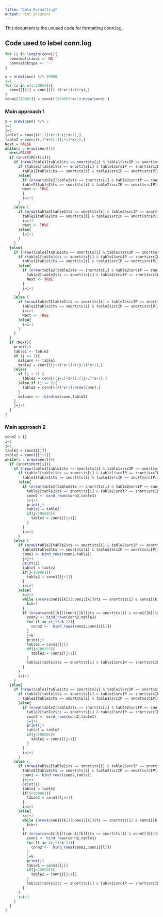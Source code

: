```yaml
---
title: "Data Formatting"
output: html_document
---
```

This document is the unused code for formatting conn.log. 

## Code used to label conn.log
```r
for (i in length(conn)){
  conn$malicious <- NA
  conn$atcktype <- '-'
}
```

```r
x = nrow(conn) %/% 10000
i=1
for (i in c(1:10000)){
  conn1[[i]] = conn[((i-1)*x+1):(i*x),] 
}
conn1[[10001]] = conn[((10000)*x+1):nrow(conn),]
```

### Main approach 1
```r
x = nrow(conn) %/% 5
i=1
j=1
table1 = conn[((j-1)*x+1):(j*x+1),]
table2 = conn[((j)*x+1):((j+1)*x+1),]
Next = FALSE
while(i < nrow(snort)){
  Next=FALSE
  if (snort$Port[i]){
    if (nrow(table1[table1$ts == snort$ts[i] & table1$srcIP == snort$srcIP[i] & table1$dstIP == snort$dstIP[i] & table1$srcPort == snort$srcPort[i] & table1$dstPort == snort$dstPort[i],]) > 0){
      if (table1[table1$ts == snort$ts[i] & table1$srcIP == snort$srcIP[i] & table1$dstIP == snort$dstIP[i] & table1$srcPort == snort$srcPort[i] & table1$dstPort == snort$dstPort[i],'malicious'] != TRUE){
        table1[table1$ts == snort$ts[i] & table1$srcIP == snort$srcIP[i] & table1$dstIP == snort$dstIP[i] & table1$srcPort == snort$srcPort[i] & table1$dstPort == snort$dstPort[i],'malicious'] <- TRUE 
      }else{
        if (nrow(table2[table2$ts == snort$ts[i] & table2$srcIP == snort$srcIP[i] & table2$dstIP == snort$dstIP[i] & table2$srcPort == snort$srcPort[i] & table2$dstPort == snort$dstPort[i],]) > 0){
        table2[table2$ts == snort$ts[i] & table2$srcIP == snort$srcIP[i] & table2$dstIP == snort$dstIP[i] & table2$srcPort == snort$srcPort[i] & table2$dstPort == snort$dstPort[i],'malicious'] <- TRUE
        Next <- TRUE
        }
        i=i+1
      }
    }else {
      if (nrow(table2[table2$ts == snort$ts[i] & table2$srcIP == snort$srcIP[i] & table2$dstIP == snort$dstIP[i] & table2$srcPort == snort$srcPort[i] & table2$dstPort == snort$dstPort[i],]) > 0){
        table2[table2$ts == snort$ts[i] & table2$srcIP == snort$srcIP[i] & table2$dstIP == snort$dstIP[i] & table2$srcPort == snort$srcPort[i] & table2$dstPort == snort$dstPort[i],'malicious'] <- TRUE
        i=i+1
        Next <- TRUE
      }else{
        i=i+1
      } 
    }
  }else{
    if (nrow(table1[table1$ts == snort$ts[i] & table1$srcIP == snort$srcIP[i] & table1$dstIP == snort$dstIP[i],]) > 0){
      if (table1[table1$ts == snort$ts[i] & table1$srcIP == snort$srcIP[i] & table1$dstIP == snort$dstIP[i],'malicious'] != TRUE){
        table1[table1$ts == snort$ts[i] & table1$srcIP == snort$srcIP[i] & table1$dstIP == snort$dstIP[i],'malicious'] <- TRUE 
      }else{
        if (nrow(table2[table2$ts == snort$ts[i] & table2$srcIP == snort$srcIP[i] & table2$dstIP == snort$dstIP[i],]) > 0){
          table2[table2$ts == snort$ts[i] & table2$srcIP == snort$srcIP[i] & table2$dstIP == snort$dstIP[i],'malicious'] <- TRUE
          Next <- TRUE
        }
        i=i+1
      }
    }else {
      if (nrow(table2[table2$ts == snort$ts[i] & table2$srcIP == snort$srcIP[i] & table2$dstIP == snort$dstIP[i],]) > 0){
        table2[table2$ts == snort$ts[i] & table2$srcIP == snort$srcIP[i] & table2$dstIP == snort$dstIP[i],'malicious'] <- TRUE
        i=i+1
        Next <- TRUE
      }else{
        i=i+1
      } 
    }
  }
  if (Next){
    print(j)
    table1 <- table2
    if (j == 1){
      malconn <- table1
      table2 = conn[((j+1)*x+1):((j+2)*x+1),]
    }else{
      if (j < 3) { 
        table2 = conn[((j+1)*x+1):((j+2)*x+1),]
      }else if (j == 3){
        table2 = conn[((4)*x+1):nrow(conn),]
      }
      malconn <- rbind(malconn,table1)
    }
    j=j+1
  }
}
```


### Main approach 2
```r
conn2 = {}
i=1
j=1
table1 = conn1[[j]]
table2 = conn1[[j+1]]
while(i < nrow(snort)){
  if (snort$Port[i]){
    if (nrow(table1[table1$ts == snort$ts[i] & table1$srcIP == snort$srcIP[i] & table1$dstIP == snort$dstIP[i] & table1$srcPort == snort$srcPort[i] & table1$dstPort == snort$dstPort[i],]) > 0){
      if (table1[table1$ts == snort$ts[i] & table1$srcIP == snort$srcIP[i] & table1$dstIP == snort$dstIP[i] & table1$srcPort == snort$srcPort[i] & table1$dstPort == snort$dstPort[i],'malicious'] != TRUE){
        table1[table1$ts == snort$ts[i] & table1$srcIP == snort$srcIP[i] & table1$dstIP == snort$dstIP[i] & table1$srcPort == snort$srcPort[i] & table1$dstPort == snort$dstPort[i],'malicious'] <- TRUE 
      }else{
        if (nrow(table2[table2$ts == snort$ts[i] & table2$srcIP == snort$srcIP[i] & table2$dstIP == snort$dstIP[i] & table2$srcPort == snort$srcPort[i] & table2$dstPort == snort$dstPort[i],]) > 0){
          table2[table2$ts == snort$ts[i] & table2$srcIP == snort$srcIP[i] & table2$dstIP == snort$dstIP[i] & table2$srcPort == snort$srcPort[i] & table2$dstPort == snort$dstPort[i],'malicious'] <- TRUE
          conn2 <- bind_rows(conn2,table1)
          j=j+1
          print(j)
          table1 = table2
          if(j<100001){
            table2 = conn1[[j+1]]  
          }
        }
        i=i+1
      }
    }else {
      if (nrow(table2[table2$ts == snort$ts[i] & table2$srcIP == snort$srcIP[i] & table2$dstIP == snort$dstIP[i] & table2$srcPort == snort$srcPort[i] & table2$dstPort == snort$dstPort[i],]) > 0){
        table2[table2$ts == snort$ts[i] & table2$srcIP == snort$srcIP[i] & table2$dstIP == snort$dstIP[i] & table2$srcPort == snort$srcPort[i] & table2$dstPort == snort$dstPort[i],'malicious'] <- TRUE
        conn2 <- bind_rows(conn2,table1)
        j=j+1
        print(j)
        table1 = table2
        if(j<100001){
          table2 = conn1[[j+1]]  
        }
        i=i+1
      }else{
        k=j+2
        while (nrow(conn1[[k]][conn1[[k]]$ts == snort$ts[i] & conn1[[k]]$srcIP == snort$srcIP[i] & conn1[[k]]$dstIP == snort$dstIP[i] & conn1[[k]]$srcPort == snort$srcPort[i] & conn1[[k]]$dstPort == snort$dstPort[i],]) == 0 & k <= 10000){
          k=k+1
        }
        if (nrow(conn1[[k]][conn1[[k]]$ts == snort$ts[i] & conn1[[k]]$srcIP == snort$srcIP[i] & conn1[[k]]$dstIP == snort$dstIP[i] & conn1[[k]]$srcPort == snort$srcPort[i] & conn1[[k]]$dstPort == snort$dstPort[i],]) > 0){
          conn2 <- bind_rows(conn2,table1)
          for (l in c(j+1:k-1)){
            conn2 <-  bind_rows(conn2,conn1[[l]]) 
          }
          j=k
          print(j)
          table1 = conn1[[j]]
          if(j<100001){
            table2 = conn1[[j+1]]  
          }
          table1[table1$ts == snort$ts[i] & table1$srcIP == snort$srcIP[i] & table1$dstIP == snort$dstIP[i] & table1$srcPort == snort$srcPort[i] & table1$dstPort == snort$dstPort[i],'malicious'] <- TRUE
        }
      }
      i=i+1
    }
  }else{
    if (nrow(table1[table1$ts == snort$ts[i] & table1$srcIP == snort$srcIP[i] & table1$dstIP == snort$dstIP[i],]) > 0){
      if (table1[table1$ts == snort$ts[i] & table1$srcIP == snort$srcIP[i] & table1$dstIP == snort$dstIP[i],'malicious'] != TRUE){
        table1[table1$ts == snort$ts[i] & table1$srcIP == snort$srcIP[i] & table1$dstIP == snort$dstIP[i],'malicious'] <- TRUE 
      }else{
        if (nrow(table2[table2$ts == snort$ts[i] & table2$srcIP == snort$srcIP[i] & table2$dstIP == snort$dstIP[i],]) > 0){
          table2[table2$ts == snort$ts[i] & table2$srcIP == snort$srcIP[i] & table2$dstIP == snort$dstIP[i],'malicious'] <- TRUE
          conn2 <- bind_rows(conn2,table1)
          j=j+1
          print(j)
          table1 = table2
          if(j<100001){
            table2 = conn1[[j+1]]  
          }
        }
        i=i+1
      }
    }else {
      if (nrow(table2[table2$ts == snort$ts[i] & table2$srcIP == snort$srcIP[i] & table2$dstIP == snort$dstIP[i],]) > 0){
        table2[table2$ts == snort$ts[i] & table2$srcIP == snort$srcIP[i] & table2$dstIP == snort$dstIP[i],'malicious'] <- TRUE
        conn2 <- bind_rows(conn2,table1)
        j=j+1
        print(j)
        table1 = table2
        if(j<100001){
          table2 = conn1[[j+1]]  
        }
        i=i+1
      }else{
        k=j+2
        while (nrow(conn1[[k]][conn1[[k]]$ts == snort$ts[i] & conn1[[k]]$srcIP == snort$srcIP[i] & conn1[[k]]$dstIP == snort$dstIP[i],]) == 0 & k <= 10000){
          k=k+1
        }
        if (nrow(conn1[[k]][conn1[[k]]$ts == snort$ts[i] & conn1[[k]]$srcIP == snort$srcIP[i] & conn1[[k]]$dstIP == snort$dstIP[i],]) > 0){
          conn2 <- bind_rows(conn2,table1)
          for (l in c(j+1:k-1)){
            conn2 <-  bind_rows(conn2,conn1[[l]]) 
          }
          j=k
          print(j)
          table1 = conn1[[j]]
          if(j<100001){
            table2 = conn1[[j+1]]  
          }
          table1[table1$ts == snort$ts[i] & table1$srcIP == snort$srcIP[i] & table1$dstIP == snort$dstIP[i],'malicious'] <- TRUE
        }
      }
      i=i+1
    }
  }
}
```